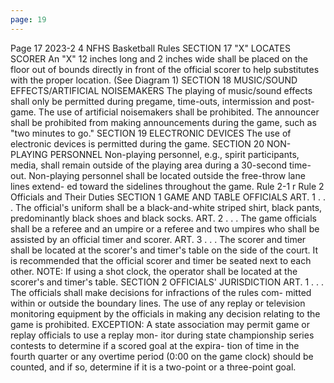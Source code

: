 ```yaml
---
page: 19
---
```


Page 17 2023-2 4 NFHS Basketball Rules SECTION 17 "X" LOCATES SCORER An "X" 12 inches long and 2 inches wide shall be placed on the floor out of bounds directly in front of the official scorer to help substitutes with the proper location. (See Diagram 1) SECTION 18 MUSIC/SOUND EFFECTS/ARTIFICIAL NOISEMAKERS The playing of music/sound effects shall only be permitted during pregame, time-outs, intermission and post-game. The use of artificial noisemakers shall be prohibited. The announcer shall be prohibited from making announcements during the game, such as "two minutes to go." SECTION 19 ELECTRONIC DEVICES The use of electronic devices is permitted during the game. SECTION 20 NON-PLAYING PERSONNEL Non-playing personnel, e.g., spirit participants, media, shall remain outside of the playing area during a 30-second time-out. Non-playing personnel shall be located outside the free-throw lane lines extend- ed toward the sidelines throughout the game. Rule 2-1 r Rule 2 Officials and Their Duties SECTION 1 GAME AND TABLE OFFICIALS ART. 1 . . . The official's uniform shall be a black-and-white striped shirt, black pants, predominantly black shoes and black socks. ART. 2 . . . The game officials shall be a referee and an umpire or a referee and two umpires who shall be assisted by an official timer and scorer. ART. 3 . . . The scorer and timer shall be located at the scorer's and timer's table on the side of the court. It is recommended that the official scorer and timer be seated next to each other. NOTE: If using a shot clock, the operator shall be located at the scorer's and timer's table. SECTION 2 OFFICIALS' JURISDICTION ART. 1 . . . The officials shall make decisions for infractions of the rules com- mitted within or outside the boundary lines. The use of any replay or television monitoring equipment by the officials in making any decision relating to the game is prohibited. EXCEPTION: A state association may permit game or replay officials to use a replay mon- itor during state championship series contests to determine if a scored goal at the expira- tion of time in the fourth quarter or any overtime period (0:00 on the game clock) should be counted, and if so, determine if it is a two-point or a three-point goal.
